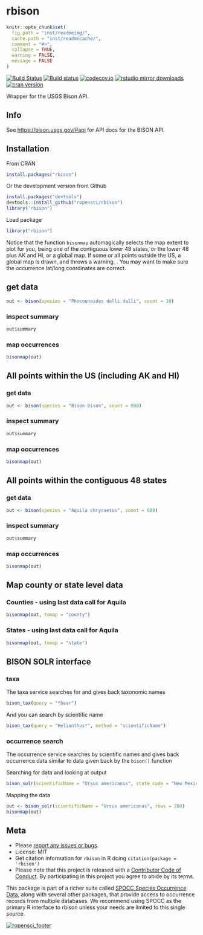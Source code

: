rbison
======

```r
knitr::opts_chunk$set(
  fig.path = "inst/readmeimg/",
  cache.path = "inst/readmecache/",
  comment = "#>",
  collapse = TRUE,
  warning = FALSE,
  message = FALSE
)
```

[![Build Status](https://api.travis-ci.org/ropensci/rbison.png)](https://travis-ci.org/ropensci/rbison)
[![Build status](https://ci.appveyor.com/api/projects/status/cba5mqg33hakour1?svg=true)](https://ci.appveyor.com/project/sckott/rbison)
[![codecov.io](https://codecov.io/github/ropensci/rbison/coverage.svg?branch=master)](https://codecov.io/github/ropensci/rbison?branch=master)
[![rstudio mirror downloads](http://cranlogs.r-pkg.org/badges/rbison?color=E664A4)](https://github.com/metacran/cranlogs.app)
[![cran version](http://www.r-pkg.org/badges/version/rbison)](https://cran.r-project.org/package=rbison)

Wrapper for the USGS Bison API.

## Info

See <https://bison.usgs.gov/#api> for API docs for the BISON API.


## Installation

From CRAN

```r
install.packages("rbison")
```

Or the development version from Github

```r
install.packages("devtools")
devtools::install_github("ropensci/rbison")
library('rbison')
```

Load package

```r
library("rbison")
```

Notice that the function `bisonmap` automagically selects the map extent to plot for you, being one of the contiguous lower 48 states, or the lower 48 plus AK and HI, or a global map. If some or all points outside the US, a global map is drawn, and throws a warning. . You may want to make sure the occurrence lat/long coordinates are correct.

## get data

```r
out <- bison(species = "Phocoenoides dalli dalli", count = 10)
```


### inspect summary

```r
out$summary
```

### map occurrences

```r
bisonmap(out)
```

## All points within the US (including AK and HI)

### get data

```r
out <- bison(species = "Bison bison", count = 600)
```


### inspect summary

```r
out$summary
```

### map occurrences

```r
bisonmap(out)
```

##  All points within the contiguous 48 states

### get data

```r
out <- bison(species = "Aquila chrysaetos", count = 600)
```


### inspect summary

```r
out$summary
```


### map occurrences

```r
bisonmap(out)
```


## Map county or state level data

### Counties - using last data call for Aquila

```r
bisonmap(out, tomap = "county")
```

### States - using last data call for Aquila

```r
bisonmap(out, tomap = "state")
```


## BISON SOLR interface

### taxa

The taxa service searches for and gives back taxonomic names

```r
bison_tax(query = "*bear")
```

And you can search by scientific name

```r
bison_tax(query = "Helianthus*", method = "scientificName")
```

### occurrence search

The occurrence service searches by scientific names and gives back occurrence 
data similar to data given back by the `bison()` function

Searching for data and looking at output

```r
bison_solr(scientificName = "Ursus americanus", state_code = "New Mexico", rows = 50, fl = "eventDate,scientificName")
```

Mapping the data

```r
out <- bison_solr(scientificName = "Ursus americanus", rows = 200)
bisonmap(out)
```

## Meta

* Please [report any issues or bugs](https://github.com/ropensci/rbison/issues).
* License: MIT
* Get citation information for `rbison` in R doing `citation(package = 'rbison')`
* Please note that this project is released with a [Contributor Code of Conduct](CONDUCT.md). By participating in this project you agree to abide by its terms.

This package is part of a richer suite called [SPOCC Species Occurrence Data](https://github.com/ropensci/spocc), along with several other packages, that provide access to occurrence records from multiple databases. We recommend using SPOCC as the primary R interface to rbison unless your needs are limited to this single source.

[![ropensci_footer](http://ropensci.org/public_images/github_footer.png)](http://ropensci.org)

